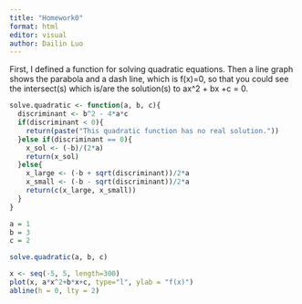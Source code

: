 ```yaml
---
title: "Homework0"
format: html
editor: visual
author: Dailin Luo
---
```


First, I defined a function for solving quadratic equations. Then a line graph shows the parabola and a dash line, which is f(x)=0, so that you could see the intersect(s) which is/are the solution(s) to ax^2 + bx +c = 0.

```r
solve.quadratic <- function(a, b, c){
  discriminant <- b^2 - 4*a*c
  if(discriminant < 0){
    return(paste("This quadratic function has no real solution."))
  }else if(discriminant == 0){
    x_sol <- (-b)/(2*a)
    return(x_sol)
  }else{
    x_large <- (-b + sqrt(discriminant))/2*a
    x_small <- (-b - sqrt(discriminant))/2*a
    return(c(x_large, x_small))  
  }
}

a = 1
b = 3
c = 2

solve.quadratic(a, b, c)

x <- seq(-5, 5, length=300)
plot(x, a*x^2+b*x+c, type="l", ylab = "f(x)")
abline(h = 0, lty = 2)
```


